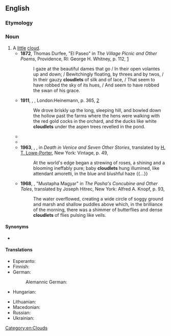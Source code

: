 ==English==

===Etymology===
{{suffix|en|cloud|let}}

===Noun===
{{en-noun}}

# A [[little]] [[cloud]].
#* '''1872''', Thomas Durfee, "El Paseo" in ''The Village Picnic and Other Poems'', Providence, RI: George H. Whitney, p. 112, [https://books.google.ca/books?id=pIEtAAAAMAAJ&printsec=frontcover#v=onepage&q&f=false]
#*: I gaze at the beautiful dames that go / In their open volantes up and down; / Bewitchingly floating, by threes and by twos, / In their gauzy '''cloudlets''' of silk and of lace, / That seem to have robbed the sky of its hues, / And seem to have robbed the swan of his grace.
#* '''1911''', {{w|D. H. Lawrence}}, ''{{w|The White Peacock}}'', London:Heinemann, p. 365, [https://archive.org/details/whitepeacock00lawrrich]
#*: We drove briskly up the long, sleeping hill, and bowled down the hollow past the farms where the hens were walking with the red gold cocks in the orchard, and the ducks like white '''cloudlets''' under the aspen trees revelled in the pond.
#* {{quote-text|en|year=1916|author={{w|James Joyce}}|title={{w|A Portrait of the Artist as a Young Man}}|chapter=3|url=http://www.gutenberg.org/files/4217/4217-h/4217-h.htm|passage=The slide was shot back. A penitent emerged from the farther side of the box. The near slide was drawn. A penitent entered where the other penitent had come out. A soft whispering noise floated in vaporous '''cloudlets''' out of the box. It was the woman: soft whispering '''cloudlets''', soft whispering vapour, whispering and vanishing. }}
#* {{RQ:Orwell Homage|chapter=6|passage=The shell-bursts from the Fascist anti-aircraft guns dotted the sky like '''cloudlets''' in a bad water-colour, but I never saw them get within a thousand yards of an aeroplane.}}
#* '''1963''', {{w|Thomas Mann}}, ''{{w|Death in Venice}}'', in ''Death in Venice and Seven Other Stories'', translated by [[w:Helen Tracy Lowe-Porter|H. T. Lowe-Porter]], New York: Vintage, p. 49,
#*: At the world's edge began a strewing of roses, a shining and a blooming ineffably pure; baby '''cloudlets''' hung illumined, like attendant amoretti, in the blue and blushful haze {{...}}
#* '''1968''', {{w|Ivo Andrić}}, "Mustapha Magyar" in ''The Pasha's Concubine and Other Tales'', translated by Joseph Hitrec, New York: Alfred A. Knopf, p. 93,
#*: The water overflowed, creating a wide circle of soggy ground and marsh and shallow puddles above which, in the brilliance of the morning, there was a shimmer of butterflies and dense '''cloudlets''' of flies pulsing like veils.

====Synonyms====
* {{l|en|cloudling}}

====Translations====
{{trans-top|a small cloud}}
* Esperanto: {{t|eo|nubeto}}
* Finnish: {{t|fi|pilvenhattara}}
* German: {{t+|de|Wölkchen|n}}
*: Alemannic German: {{t|gsw|Wülchli|n}}
* Hungarian: {{t+|hu|felhőcske}}
{{trans-mid}}
* Lithuanian: {{t|lt|debesėlis}}
* Macedonian: {{t|mk|облаче|n}}
* Russian: {{t+|ru|о́блачко|n}}
* Ukrainian: {{t|uk|хмари́нка}}
{{trans-bottom}}

[[Category:en:Clouds]]
